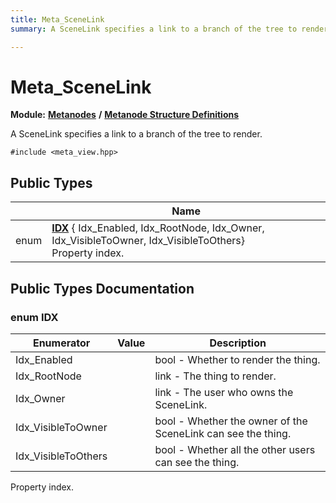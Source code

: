 ```yaml
---
title: Meta_SceneLink
summary: A SceneLink specifies a link to a branch of the tree to render. 

---
```


# Meta_SceneLink

**Module:** **[Metanodes](../Modules/group__api__metanodes.mdx)** **/** **[Metanode Structure Definitions](../Modules/group__api__metadefs.mdx)**



A SceneLink specifies a link to a branch of the tree to render. 


`#include <meta_view.hpp>`

## Public Types

|                | Name           |
| -------------- | -------------- |
| enum| **[IDX](../Classes/struct_meta___scene_link.mdx#enum-idx)** { Idx_Enabled, Idx_RootNode, Idx_Owner, Idx_VisibleToOwner, Idx_VisibleToOthers}<br />Property index.  |

## Public Types Documentation

### enum IDX

| Enumerator | Value | Description |
| ---------- | ----- | ----------- |
| Idx_Enabled | | bool - Whether to render the thing.   |
| Idx_RootNode | | link - The thing to render.   |
| Idx_Owner | | link - The user who owns the SceneLink.   |
| Idx_VisibleToOwner | | bool - Whether the owner of the SceneLink can see the thing.   |
| Idx_VisibleToOthers | | bool - Whether all the other users can see the thing.   |



Property index. 

